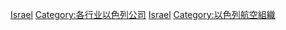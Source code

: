 {{Commonscat|Airlines of Israel}}

[[Category:各国航空公司|Israel]]
[[Category:各行业以色列公司|Category:各行业以色列公司]]
[[Category:亚洲航空公司|Israel]]
[[Category:以色列航空組織|Category:以色列航空組織]]